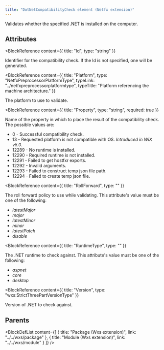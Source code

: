 ```yaml
---
title: "DotNetCompatibilityCheck element (Netfx extension)"
---
```



Validates whether the specified .NET is installed on the computer.


## Attributes

<BlockWrapper>

  <BlockReference
    content={{
      title: "Id",
      type: "string"
    }}
  >
  Identifier for the compatibility check. If the Id is not specified, one will be generated.
  </BlockReference>

  <BlockReference
    content={{
      title: "Platform",
      type: "NetfxPreprocessorPlatformType",
      typeLink: "../netfxpreprocessorplatformtype",
      typeTitle: "Platform referencing the machine architecture."
    }}
  >
  The platform to use to validate.
  </BlockReference>

  <BlockReference
    content={{
      title: "Property",
      type: "string",
      required: true
    }}
  >
  Name of the property in which to place the result of the compatibility check. The possible values are:
   - 0 - Successful compatibility check.
   - 13 - Requested platform is not compatible with OS. _Introduced in WiX v5.0._
   - 12289 - No runtime is installed.
   - 12290 - Required runtime is not installed.
   - 12291 - Failed to get hostfxr exports.
   - 12292 - Invalid arguments.
   - 12293 - Failed to construct temp json file path.
   - 12294 - Failed to create temp json file.
  </BlockReference>

  <BlockReference
    content={{
      title: "RollForward",
      type: ""
    }}
  >
  The roll forward policy to use while validating. This attribute's value must be one of the following:
  - *latestMajor*
  - *major*
  - *latestMinor*
  - *minor*
  - *latestPatch*
  - *disable*
  </BlockReference>

  <BlockReference
    content={{
      title: "RuntimeType",
      type: ""
    }}
  >
  The .NET runtime to check against. This attribute's value must be one of the following:
  - *aspnet*
  - *core*
  - *desktop*
  </BlockReference>

  <BlockReference
    content={{
      title: "Version",
      type: "wxs:StrictThreePartVersionType"
    }}
  >
  Version of .NET to check against.
  </BlockReference>

</BlockWrapper>


## Parents

<BlockDefList content={[
    {
      title: "Package (Wxs extension)",
      link: "../../wxs/package"
    },
    {
      title: "Module (Wxs extension)",
      link: "../../wxs/module"
    }
  ]}
/>